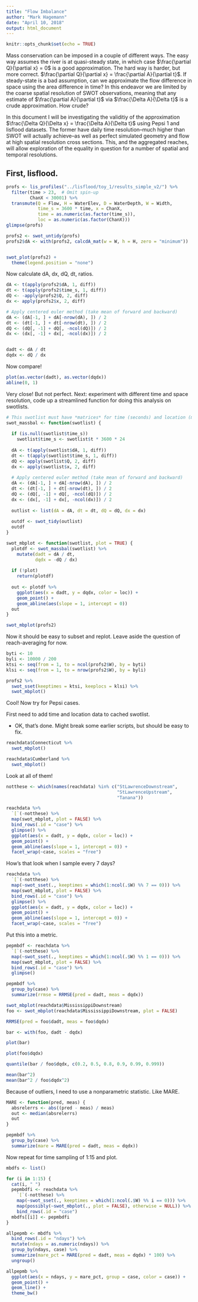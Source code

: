```yaml
---
title: "Flow Imbalance"
author: "Mark Hagemann"
date: "April 10, 2018"
output: html_document
---
```


```r
knitr::opts_chunk$set(echo = TRUE)
```

Mass conservation can be imposed in a couple of different ways. The easy way assumes the river is at quasi-steady state, in which case $\frac{\partial Q}{\partial x} = 0$ is a good approximation. The hard way is harder, but more correct. $\frac{\partial Q}{\partial x} = \frac{\partial A}{\partial t}$. If steady-state is a bad assumption, can we approximate the flow difference in space using the area difference in time? In this endeavor we are limited by the coarse spatial resolution of SWOT observations, meaning that any estimate of $\frac{\partial A}{\partial t}$ via $\frac{\Delta A}{\Delta t}$ is a crude approximation. How crude?

In this document I will be investigating the validitiy of the approximation $\frac{\Delta Q}{\Delta x} = \frac{\Delta A}{\Delta t}$ using Pepsi 1 and lisflood datasets. The former have daily time resolution--much higher than SWOT will actually achieve--as well as perfect simulated geometry and flow at high spatial resolution cross sections. This, and the aggregated reaches, will allow exploration of the equality in question for a number of spatial and temporal resolutions. 

## First, lisflood. 

```r
profs <- lis_profiles("../lisflood/toy_1/results_simple_v2/") %>% 
  filter(time > 23,  # Omit spin-up
         ChanX < 30001) %>% 
  transmute(Q = Flow, H = WaterElev, D = WaterDepth, W = Width,
            time_s = 3600 * time, x = ChanX, 
            time = as.numeric(as.factor(time_s)),
            loc = as.numeric(as.factor(ChanX)))
glimpse(profs)

profs2 <- swot_untidy(profs)
profs2$dA <- with(profs2, calcdA_mat(w = W, h = H, zero = "minimum"))


swot_plot(profs2) +
  theme(legend.position = "none")

```


Now calculate dA, dx, dQ, dt, ratios. 

```r
dA <- t(apply(profs2$dA, 1, diff))
dt <- t(apply(profs2$time_s, 1, diff))
dQ <- -apply(profs2$Q, 2, diff)
dx <- apply(profs2$x, 2, diff)

# Apply centered euler method (take mean of forward and backward)
dA <- (dA[-1, ] + dA[-nrow(dA), ]) / 2
dt <- (dt[-1, ] + dt[-nrow(dt), ]) / 2
dQ <- (dQ[, -1] + dQ[, -ncol(dQ)]) / 2
dx <- (dx[, -1] + dx[, -ncol(dx)]) / 2


dadt <- dA / dt
dqdx <- dQ / dx


```

Now compare!

```r
plot(as.vector(dadt), as.vector(dqdx))
abline(0, 1)
```

Very close! But not perfect. Next: experiment with different time and space resolution, code up a streamlined function for doing this analysis on swotlists. 

```r


# This swotlist must have *matrices* for time (seconds) and location (meters).
swot_massbal <- function(swotlist) {
  
  if (is.null(swotlist$time_s))
    swotlist$time_s <- swotlist$t * 3600 * 24
  
  dA <- t(apply(swotlist$dA, 1, diff))
  dt <- t(apply(swotlist$time_s, 1, diff))
  dQ <- apply(swotlist$Q, 2, diff)
  dx <- apply(swotlist$x, 2, diff)
  
  # Apply centered euler method (take mean of forward and backward)
  dA <- (dA[-1, ] + dA[-nrow(dA), ]) / 2
  dt <- (dt[-1, ] + dt[-nrow(dt), ]) / 2
  dQ <- (dQ[, -1] + dQ[, -ncol(dQ)]) / 2
  dx <- (dx[, -1] + dx[, -ncol(dx)]) / 2
  
  outlist <- list(dA = dA, dt = dt, dQ = dQ, dx = dx)
  
  outdf <- swot_tidy(outlist)
  outdf
}

swot_mbplot <- function(swotlist, plot = TRUE) {
  plotdf <- swot_massbal(swotlist) %>% 
    mutate(dadt = dA / dt,
           dqdx = -dQ / dx)
  
  if (!plot)
    return(plotdf)
  
  out <- plotdf %>% 
    ggplot(aes(x = dadt, y = dqdx, color = loc)) +
    geom_point() + 
    geom_abline(aes(slope = 1, intercept = 0))
  out
}

swot_mbplot(profs2)
```

Now it should be easy to subset and replot. Leave aside the question of reach-averaging for now. 

```r

byti <- 10
byli <- 10000 / 200
ktsi <- seq(from = 1, to = ncol(profs2$W), by = byti)
klsi <- seq(from = 1, to = nrow(profs2$W), by = byli)

profs2 %>% 
  swot_sset(keeptimes = ktsi, keeplocs = klsi) %>% 
  swot_mbplot()
```

Cool! Now try for Pepsi cases. 

First need to add time and location data to cached swotlist. 

- OK, that's done. Might break some earlier scripts, but should be easy to fix. 

```r

reachdata$Connecticut %>% 
  swot_mbplot()

reachdata$Cumberland %>% 
  swot_mbplot()

```

Look at all of them!

```r

notthese <- which(names(reachdata) %in% c("StLawrenceDownstream", 
                                          "StLawrenceUpstream", 
                                          "Tanana"))

reachdata %>% 
  `[`(-notthese) %>% 
  map(swot_mbplot, plot = FALSE) %>% 
  bind_rows(.id = "case") %>% 
  glimpse() %>% 
  ggplot(aes(x = dadt, y = dqdx, color = loc)) +
  geom_point() + 
  geom_abline(aes(slope = 1, intercept = 0)) +
  facet_wrap(~case, scales = "free")

```

How's that look when I sample every 7 days?

```r

reachdata %>% 
  `[`(-notthese) %>% 
  map(~swot_sset(., keeptimes = which(1:ncol(.$W) %% 7 == 0))) %>% 
  map(swot_mbplot, plot = FALSE) %>% 
  bind_rows(.id = "case") %>% 
  glimpse() %>% 
  ggplot(aes(x = dadt, y = dqdx, color = loc)) +
  geom_point() + 
  geom_abline(aes(slope = 1, intercept = 0)) +
  facet_wrap(~case, scales = "free")
```

Put this into a metric. 

```r

pepmbdf <- reachdata %>% 
  `[`(-notthese) %>% 
  map(~swot_sset(., keeptimes = which(1:ncol(.$W) %% 1 == 0))) %>% 
  map(swot_mbplot, plot = FALSE) %>% 
  bind_rows(.id = "case") %>% 
  glimpse()

pepmbdf %>% 
  group_by(case) %>% 
  summarize(rrmse = RRMSE(pred = dadt, meas = dqdx))
```


```r
swot_mbplot(reachdata$MississippiDownstream)
foo <- swot_mbplot(reachdata$MississippiDownstream, plot = FALSE)

RRMSE(pred = foo$dadt, meas = foo$dqdx)

bar <- with(foo, dadt - dqdx)

plot(bar)

plot(foo$dqdx)

quantile(bar / foo$dqdx, c(0.2, 0.5, 0.8, 0.9, 0.99, 0.999))

mean(bar^2)
mean(bar^2 / foo$dqdx^2)
```

Because of outliers, I need to use a nonparametric statistic. Like MARE.

```r
MARE <- function(pred, meas) {
  absrelerrs <- abs((pred - meas) / meas)
  out <- median(absrelerrs)
  out
}

pepmbdf %>% 
  group_by(case) %>% 
  summarize(mare = MARE(pred = dadt, meas = dqdx))
```

Now repeat for time sampling of 1:15 and plot. 

```r

mbdfs <- list()

for (i in 1:15) {
  cat(i, " ")
  pepmbdfi <- reachdata %>% 
    `[`(-notthese) %>% 
    map(~swot_sset(., keeptimes = which(1:ncol(.$W) %% i == 0))) %>% 
    map(possibly(~swot_mbplot(., plot = FALSE), otherwise = NULL)) %>% 
    bind_rows(.id = "case")
  mbdfs[[i]] <- pepmbdfi
}

allpepmb <- mbdfs %>% 
  bind_rows(.id = "ndays") %>% 
  mutate(ndays = as.numeric(ndays)) %>% 
  group_by(ndays, case) %>% 
  summarize(mare_pct = MARE(pred = dadt, meas = dqdx) * 100) %>% 
  ungroup()

allpepmb %>% 
  ggplot(aes(x = ndays, y = mare_pct, group = case, color = case)) +
  geom_point() +
  geom_line() + 
  theme_bw()

```

